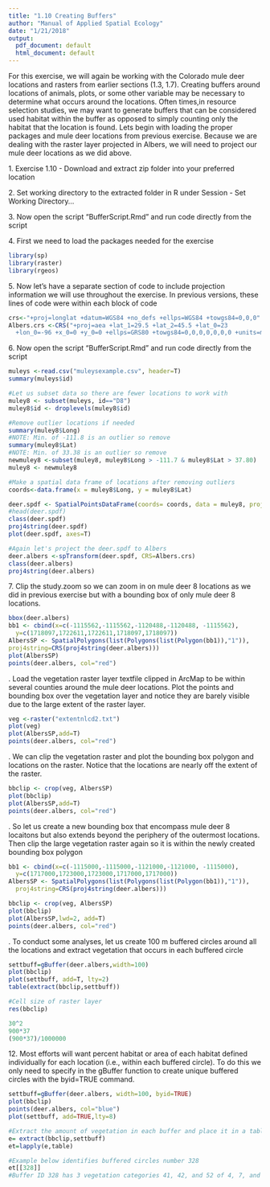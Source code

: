 ---
title: "1.10 Creating Buffers"
author: "Manual of Applied Spatial Ecology"
date: "1/21/2018"
output: 
  pdf_document: default
  html_document: default
---

For this exercise, we will again be working with the Colorado mule deer locations and rasters from earlier sections (1.3, 1.7). Creating buffers around locations of animals, plots, or some other variable may be necessary to determine what occurs around the locations. Often times,in resource selection studies, we may want to generate buffers that can be considered used habitat within the buffer as opposed to simply counting only the habitat that the location is found. Lets begin with loading the proper packages and mule deer locations from previous exercise. Because we are dealing with the raster layer projected in Albers, we will need to project our mule deer locations as we did above.

1\. Exercise 1.10 - Download and extract zip folder into your preferred location

2\. Set working directory to the extracted folder in R under Session - Set Working Directory...

3\. Now open the script "BufferScript.Rmd" and run code directly from the script

4\. First we need to load the packages needed for the exercise
```{r warning=FALSE, message=FALSE}
library(sp)
library(raster)
library(rgeos)
```
5\. Now let's have a separate section of code to include projection information we will use throughout the exercise. In previous versions, these lines of code were within each block of code
```{r}
crs<-"+proj=longlat +datum=WGS84 +no_defs +ellps=WGS84 +towgs84=0,0,0"
Albers.crs <-CRS("+proj=aea +lat_1=29.5 +lat_2=45.5 +lat_0=23 
  +lon_0=-96 +x_0=0 +y_0=0 +ellps=GRS80 +towgs84=0,0,0,0,0,0,0 +units=m +no_defs")
```
6\. Now open the script "BufferScript.Rmd" and run code directly from the script
```{r fig.height=4, fig.width=4}
muleys <-read.csv("muleysexample.csv", header=T)
summary(muleys$id)

#Let us subset data so there are fewer locations to work with
muley8 <- subset(muleys, id=="D8")
muley8$id <- droplevels(muley8$id)

#Remove outlier locations if needed
summary(muley8$Long)
#NOTE: Min. of -111.8 is an outlier so remove
summary(muley8$Lat)
#NOTE: Min. of 33.38 is an outlier so remove
newmuley8 <-subset(muley8, muley8$Long > -111.7 & muley8$Lat > 37.80)
muley8 <- newmuley8

#Make a spatial data frame of locations after removing outliers
coords<-data.frame(x = muley8$Long, y = muley8$Lat)

deer.spdf <- SpatialPointsDataFrame(coords= coords, data = muley8, proj4string = CRS(crs))
#head(deer.spdf)
class(deer.spdf)
proj4string(deer.spdf)
plot(deer.spdf, axes=T)

#Again let's project the deer.spdf to Albers 
deer.albers <-spTransform(deer.spdf, CRS=Albers.crs)
class(deer.albers)
proj4string(deer.albers)
```
7\. Clip the study.zoom so we can zoom in on mule deer 8 locations as we did in previous exercise but with a bounding box of only mule deer 8 locations.
```{r fig.height=4, fig.width=4}
bbox(deer.albers)
bb1 <- cbind(x=c(-1115562,-1115562,-1120488,-1120488, -1115562), 
  y=c(1718097,1722611,1722611,1718097,1718097))
AlbersSP <- SpatialPolygons(list(Polygons(list(Polygon(bb1)),"1")), 
proj4string=CRS(proj4string(deer.albers)))
plot(AlbersSP)
points(deer.albers, col="red")
```
\newline
8\. Load the vegetation raster layer textfile clipped in ArcMap to be within several counties around the mule deer locations. Plot the points and bounding box over the vegetation layer and notice they are barely visible due to the large extent of the raster layer.
```{r fig.height=4, fig.width=4}
veg <-raster("extentnlcd2.txt")
plot(veg)
plot(AlbersSP,add=T)
points(deer.albers, col="red")
```
\newline
9\. We can clip the vegetation raster and plot the bounding box polygon and locations on the raster. Notice that the locations are nearly off the extent of the raster.
```{r fig.height=4, fig.width=4}
bbclip <- crop(veg, AlbersSP)
plot(bbclip)
plot(AlbersSP,add=T)
points(deer.albers, col="red")
```
\newline
10\. So let us create a new bounding box that encompass mule deer 8 locaitons but also extends beyond the periphery of the outermost locations. Then clip the large vegetation raster again so it is within the newly created bounding box polygon
```{r fig.height=4, fig.width=4}
bb1 <- cbind(x=c(-1115000,-1115000,-1121000,-1121000, -1115000),
  y=c(1717000,1723000,1723000,1717000,1717000))
AlbersSP <- SpatialPolygons(list(Polygons(list(Polygon(bb1)),"1")), 
  proj4string=CRS(proj4string(deer.albers)))

bbclip <- crop(veg, AlbersSP)
plot(bbclip)
plot(AlbersSP,lwd=2, add=T)
points(deer.albers, col="red")
```
\newline
11\. To conduct some analyses, let us create 100 m buffered circles around all the locations and extract vegetation that occurs in each buffered circle
```{r hide=TRUE, fig.height=4, fig.width=4}
settbuff=gBuffer(deer.albers,width=100)
plot(bbclip)
plot(settbuff, add=T, lty=2)
table(extract(bbclip,settbuff))

#Cell size of raster layer
res(bbclip)

30^2
900*37
(900*37)/1000000
```
12\. Most efforts will want percent habitat or area of each habitat defined individually for each location (i.e., within each buffered circle). To do this we only need to specify in the gBuffer function to create unique buffered circles with the byid=TRUE command.
```{r fig.height=4, fig.width=4}
settbuff=gBuffer(deer.albers, width=100, byid=TRUE)
plot(bbclip)
points(deer.albers, col="blue")
plot(settbuff, add=TRUE,lty=8)

#Extract the amount of vegetation in each buffer and place it in a table by buffer ID
e= extract(bbclip,settbuff)
et=lapply(e,table)

#Example below identifies buffered circles number 328
et[[328]]
#Buffer ID 328 has 3 vegetation categories 41, 42, and 52 of 4, 7, and 24 cells, respectively
```

